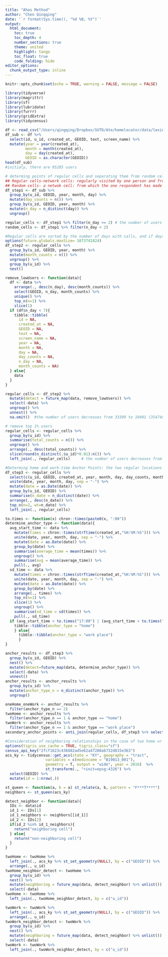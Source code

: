 ```yaml
---
title: "Ahas Method"
author: "Chen Qinqqing"
date: '`r format(Sys.time(), "%d %B, %Y")`'
output: 
  html_document:
    toc: true 
    toc_depth: 4  
    number_sections: true  
    theme: united  
    highlight: tango  
    toc_float: true   
    code_folding: hide
editor_options: 
  chunk_output_type: inline
---
```


```r
knitr::opts_chunk$set(echo = TRUE, warning = FALSE, message = FALSE)
```

```r
library(tidyverse)
library(magrittr)
library(sf)
library(lubridate)
library(furrr)
library(gridExtra)
library(tidycensus)
```


```r
df <- read_csv("/Users/qingqing/Dropbox/SUTD/Ate/homelocator/data/lexington-with-GEOID-2012-2017.csv") 
df_sub <- df %>% 
  select(id, u_id, created_at, GEOID, text, screen_name) %>% 
  mutate(year = year(created_at), 
         month = month(created_at),
         day = day(created_at), 
         GEOID = as.character(GEOID)) 
head(df_sub)
#initialy, there are 95285 users 
```

```r
# determing points of regular cells and separating them from random cells
## Regular cells-network cells: regularly visited by one person and from which the person has made calls on at least two different days a month, in our case, the cell treat as GEOID/location, the user should has sent tweets on the location at least two differnt days a month
## Random cells- a netwok cell: from which the one respondent has made calls on only one day a month
df_step1 <- df_sub %>% 
  group_by(u_id, GEOID, year, month, day) %>% 
  mutate(day_counts = n()) %>% 
  group_by(u_id, GEOID, year, month) %>% 
  mutate(n_day = n_distinct(day)) %>% 
  ungroup() 

regular_cells <- df_step1 %>% filter(n_day >= 2) # the number of users decreases from 95285 to 33399  (3904743tweets)
random_cells <- df_step1 %>% filter(n_day < 2)
```


```r
#Regular cells are sorted by the number of days with calls, and if days overlap, by the number of calls. Here we sorted by the number of days with tweets, and if days overlap, by the number of tweets. 
options(future.globals.maxSize= 1073741824)
df_step2 <- regular_cells %>% 
  group_by(u_id, GEOID, year, month) %>% 
  mutate(month_counts = n()) %>% 
  ungroup() %>% 
  group_by(u_id) %>% 
  nest()

remove_lowUsers <- function(data){
  df <- data %>% 
    arrange(., desc(n_day), desc(month_counts)) %>% 
    select(GEOID, n_day, month_counts) %>% 
    unique() %>% 
    top_n(n=1) %>% 
    slice(1)
  if (df$n_day < 7){
    tibble::tibble(
      id = NA,
      created_at = NA,
      GEOID = NA, 
      text = NA, 
      screen_name = NA,
      year = NA, 
      month = NA, 
      day = NA, 
      day_counts = NA, 
      n_day = NA, 
      month_counts = NA)
  } else{
    data
  }
}

regular_cells <- df_step2 %>% 
  mutate(detect = future_map(data, remove_lowUsers)) %>% 
  select(-data) %>% 
  ungroup() %>% 
  unnest() %>% 
  na.omit()  #the number of users decreases from 33399 to 10401 (3547401)
```

```r
# remove top 1% users 
regular_cells <- regular_cells %>% 
  group_by(u_id) %>% 
  summarise(total_counts = n()) %>% 
  ungroup() %>% 
  arrange(., desc(total_counts)) %>% 
  slice(round(n_distinct(.$u_id)*0.01):n()) %>% 
  left_join(., regular_cells)     # the number of users decreases from 10401 to 10298 (2911498)
```

```r
#Determing home and work-time Anchor Points: the two regular locations that had the highest number of days with tweets are selected for the calculation of home and work-time anchor points, and the rest are moved directly to the last stages of the model, where they are called seconday anchor points.
df_step3 <- regular_cells %>% 
  select(c(u_id, GEOID, created_at, year, month, day, day_counts, month_counts, total_counts,n_day)) %>% 
  unite(date, year, month, day, sep = "-") %>% 
  mutate(date = as.Date(date)) %>% 
  group_by(u_id, GEOID) %>% 
  summarise(n_date = n_distinct(date)) %>% 
  arrange(., desc(n_date)) %>% 
  top_n(n=2, wt=n_date) %>% 
  left_join(., regular_cells) 

to.times <- function(x) chron::times(paste0(x, ":00"))
determine_anchor_type <- function(data){
  avg_start_time <- data %>% 
    mutate(times = chron::times(strftime(created_at,"%H:%M:%S"))) %>% 
    unite(date, year, month, day, sep = "-") %>% 
    mutate(date = as.Date(date)) %>% 
    group_by(date) %>% 
    summarise(average_time = mean(times)) %>% 
    ungroup() %>% 
    summarise(avg = mean(average_time)) %>% 
    pull(., avg)
  sd_time <- data %>% 
    mutate(times = chron::times(strftime(created_at,"%H:%M:%S"))) %>% 
    unite(date, year, month, day, sep = "-") %>% 
    mutate(date = as.Date(date)) %>% 
    group_by(date) %>% 
    arrange(., times) %>% 
    top_n(n=1) %>% 
    slice(1) %>% 
    ungroup() %>% 
    summarise(sd_time = sd(times)) %>% 
    pull(., sd_time)
  if (avg_start_time > to.times("17:00") | (avg_start_time < to.times("17:00") & sd_time > 0.175)){
    tibble::tibble(anchor_type = "home")
    } else{
      tibble::tibble(anchor_type = "work place")
      }
}

anchor_results <- df_step3 %>% 
  group_by(u_id, GEOID) %>% 
  nest() %>% 
  mutate(detect=future_map(data, determine_anchor_type)) %>% 
  select(-data) %>% 
  unnest() 
anchor_results <- anchor_results %>% 
  group_by(u_id) %>% 
  mutate(anchor_type_n = n_distinct(anchor_type)) %>% 
  ungroup()

oneHome_oneWork <- anchor_results %>% 
  filter(anchor_type_n == 2)
twoHome <- anchor_results %>% 
  filter(anchor_type_n == 1 & anchor_type == "home")
twoWork <- anchor_results %>% 
  filter(anchor_type_n == 1 & anchor_type == "work place")
secondary_anchor_points <- anti_join(regular_cells, df_step3 %>% select(-n_date))
```

```r
#Consideration of neighboring relationships in the case of two home or two work-time anchor points 
options(tigris_use_cache = TRUE, tigris_class="sf")
census_api_key("2fcf1623c436882ad5e62a47280ab732d815e363")
acs_ky <- tidycensus::get_acs(state = "KY", geography = "tract",
                  variables = c(medincome = "B19013_001"),
                  geometry = T, output = "wide", year = 2016)  %>%
                  st_transform(., "+init=epsg:4326") %>% 
  select(GEOID) %>% 
  mutate(id = 1:nrow(.))

st_queen <- function(a, b = a) st_relate(a, b, pattern = "F***T****")
neighbors <- st_queen(acs_ky)

detect_neighbor <- function(data){
  IDs <- data$id
  id_1 <- IDs[1]
  id_1_neighbors <- neighbors[[id_1]]
  id_2 <- IDs[2]
  if(id_2 %in% id_1_neighbors){
    return("neighboring cell")
  } else{
    return("non-neighboring cell")
  }
}

twoHome <- twoHome %>% 
  left_join(., acs_ky %>% st_set_geometry(NULL), by = c("GEOID")) %>% 
  arrange(., u_id) 
twoHome_neighbor_detect <- twoHome %>% 
  group_by(u_id) %>% 
  nest() %>% 
  mutate(neighboring = future_map(data, detect_neighbor) %>% unlist()) %>% 
  select(-data) 
twoHome <- twoHome %>% 
  left_join(., twoHome_neighbor_detect, by = c("u_id"))

twoWork <- twoWork %>% 
  left_join(., acs_ky %>% st_set_geometry(NULL), by = c("GEOID")) %>% 
  arrange(., u_id) 
twoWork_neighbor_detect <- twoWork %>% 
  group_by(u_id) %>% 
  nest() %>% 
  mutate(neighboring = future_map(data, detect_neighbor) %>% unlist()) %>% 
  select(-data) 
twoWork <- twoWork %>% 
  left_join(., twoWork_neighbor_detect, by = c("u_id"))
```









